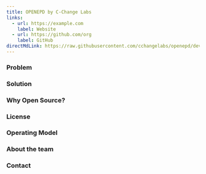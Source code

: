 ```yaml
---
title: OPENEPD by C-Change Labs
links:
  - url: https://example.com
    label: Website
  - url: https://github.com/org
    label: GitHub
directMdLink: https://raw.githubusercontent.com/cchangelabs/openepd/dev/README.md
---
```


### Problem

### Solution

### Why Open Source?

### License

### Operating Model

### About the team

### Contact
